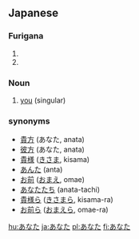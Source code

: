 == Japanese ==                             
===Furigana===  
{{furigana2|anata}}
# {{japdef|貴方|[[you]] (singular)}}
# {{japdef|彼方|[[you]] (singular)}}
===Noun===
{{janoun2|anata}}
# [[you]] (singular)

===synonyms===
* [[貴方]] (あなた, anata)
* [[彼方]] (あなた, anata)
* [[貴様]] ([[きさま]], kisama)
* [[あんた]] (anta)
* [[お前]] ([[おまえ]], omae)
* [[あなたたち]] (anata-tachi)
* [[貴様ら]] ([[きさまら]], kisama-ra)
* [[お前ら]] ([[おまえら]], omae-ra)

[[hu:あなた]]
[[ja:あなた]]
[[pl:あなた]]
[[fi:あなた]]